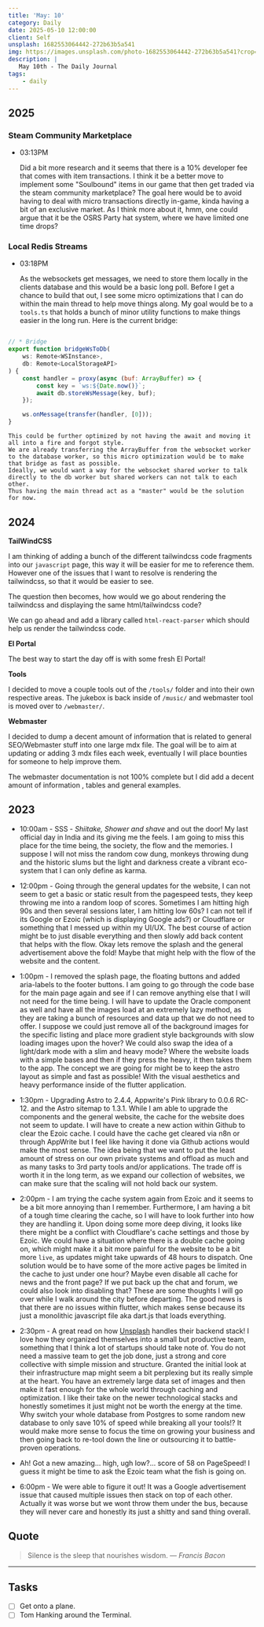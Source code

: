 ```yaml
---
title: 'May: 10'
category: Daily
date: 2025-05-10 12:00:00
client: Self
unsplash: 1682553064442-272b63b5a541
img: https://images.unsplash.com/photo-1682553064442-272b63b5a541?crop=entropy&cs=srgb&fm=jpg&ixid=MnwzNjM5Nzd8MHwxfHJhbmRvbXx8fHx8fHx8fDE2ODE3NDg2ODY&ixlib=rb-4.0.3&q=85
description: |
   May 10th - The Daily Journal
tags:
    - daily
---
```


## 2025

### Steam Community Marketplace

-   03:13PM

    Did a bit more research and it seems that there is a 10% developer fee that comes with item transactions.
    I think it be a better move to implement some "Soulbound" items in our game that then get traded via the steam community marketplace?
    The goal here would be to avoid having to deal with micro transactions directly in-game, kinda having a bit of an exclusive market.
    As I think more about it, hmm, one could argue that it be the OSRS Party hat system, where we have limited one time drops?
    

### Local Redis Streams

-   03:18PM

    As the websockets get messages, we need to store them locally in the clients database and this would be a basic long poll.
    Before I get a chance to build that out, I see some micro optimizations that I can do within the main thread to help move things along.
    My goal would be to a `tools.ts` that holds a bunch of minor utility functions to make things easier in the long run.
    Here is the current bridge:

```javascript

// * Bridge
export function bridgeWsToDb(
	ws: Remote<WSInstance>,
	db: Remote<LocalStorageAPI>
) {
	const handler = proxy(async (buf: ArrayBuffer) => {
		const key = `ws:${Date.now()}`;
		await db.storeWsMessage(key, buf);
	});

	ws.onMessage(transfer(handler, [0])); 
}

```
    This could be further optimized by not having the await and moving it all into a fire and forgot style.
    We are already transferring the ArrayBuffer from the websocket worker to the database worker, so this micro optimization would be to make that bridge as fast as possible.
    Ideally, we would want a way for the websocket shared worker to talk directly to the db worker but shared workers can not talk to each other.
    Thus having the main thread act as a "master" would be the solution for now.
    


## 2024

**TailWindCSS**

I am thinking of adding a bunch of the different tailwindcss code fragments into our `javascript` page, this way it will be easier for me to reference them.
However one of the issues that I want to resolve is rendering the tailwindcss, so that it would be easier to see.

The question then becomes, how would we go about rendering the tailwindcss and displaying the same html/tailwindcss code?

We can go ahead and add a library called `html-react-parser` which should help us render the tailwindcss code.

**El Portal**

The best way to start the day off is with some fresh El Portal!

**Tools**

I decided to move a couple tools out of the `/tools/` folder and into their own respective areas.
The jukebox is back inside of `/music/` and webmaster tool is moved over to `/webmaster/`.

**Webmaster**

I decided to dump a decent amount of information that is related to general SEO/Webmaster stuff into one large mdx file.
The goal will be to aim at updating or adding 3 mdx files each week, eventually I will place bounties for someone to help improve them.

The webmaster documentation is not 100% complete but I did add a decent amount of information , tables and general examples.


## 2023

- 10:00am - SSS - *Shiitake, Shower and shave* and out the door! My last official day in India and its giving me the feels. I am going to miss this place for the time being, the society, the flow and the memories. I suppose I will not miss the random cow dung, monkeys throwing dung and the historic slums but the light and darkness create a vibrant eco-system that I can only define as karma. 

- 12:00pm - Going through the general updates for the website, I can not seem to get a basic or static result from the pagespeed tests, they keep throwing me into a random loop of scores. Sometimes I am hitting high 90s and then several sessions later, I am hitting low 60s? I can not tell if its Google or Ezoic (which is displaying Google ads?) or Cloudflare or something that I messed up within my UI/UX. The best course of action might be to just disable everything and then slowly add back content that helps with the flow. Okay lets remove the splash and the general advertisement above the fold! Maybe that might help with the flow of the website and the content. 

- 1:00pm - I removed the splash page, the floating buttons and added aria-labels to the footer buttons. I am going to go through the code base for the main page again and see if I can remove anything else that I will not need for the time being. I will have to update the Oracle component as well and have all the images load at an extremely lazy method, as they are taking a bunch of resources and data up that we do not need to offer. I suppose we could just remove all of the background images for the specific listing and place more gradient style backgrounds with slow loading images upon the hover? We could also swap the idea of a light/dark mode with a slim and heavy mode? Where the website loads with a simple bases and then if they press the heavy, it then takes them to the app. The concept we are going for might be to keep the astro layout as simple and fast as possible! With the visual aesthetics and heavy performance inside of the flutter application. 

- 1:30pm - Upgrading Astro to 2.4.4, Appwrite's Pink library to 0.0.6 RC-12. and the Astro sitemap to 1.3.1. While I am able to upgrade the components and the general website, the cache for the website does not seem to update. I will have to create a new action within Github to clear the Ezoic cache. I could have the cache get cleared via n8n or through AppWrite but I feel like having it done via Github actions would make the most sense. The idea being that we want to put the least amount of stress on our own private systems and offload as much and as many tasks to 3rd party tools and/or applications. The trade off is worth it in the long term, as we expand our collection of websites, we can make sure that the scaling will not hold back our system.

- 2:00pm - I am trying the cache system again from Ezoic and it seems to be a bit more annoying than I remember. Furthermore, I am having a bit of a tough time clearing the cache, so I will have to look further into how they are handling it. Upon doing some more deep diving, it looks like there might be a conflict with Cloudflare's cache settings and those by Ezoic. We could have a situation where there is a double cache going on, which might make it a bit more painful for the website to be a bit more `live`, as updates might take upwards of 48 hours to dispatch. One solution would be to have some of the more active pages be limited in the cache to just under one hour? Maybe even disable all cache for news and the front page? If we put back up the chat and forum, we could also look into disabling that? These are some thoughts I will go over while I walk around the city before departing. The good news is that there are no issues within flutter, which makes sense because its just a monolithic javascript file aka dart.js that loads everything.  

- 2:30pm - A great read on how [Unsplash](https://unsplash.com/blog/the-service-powering-unsplashs-beautiful-imagery/) handles their backend stack! I love how they organized themselves into a small but productive team, something that I think a lot of startups should take note of. You do not need a massive team to get the job done, just a strong and core collective with simple mission and structure. Granted the initial look at their infrastructure map might seem a bit perplexing but its really simple at the heart. You have an extremely large data set of images and then make it fast enough for the whole world through caching and optimization. I like their take on the newer technological stacks and honestly sometimes it just might not be worth the energy at the time. Why switch your whole database from Postgres to some random new database to only save 10% of speed while breaking all your tools!? It would make more sense to focus the time on growing your business and then going back to re-tool down the line or outsourcing it to battle-proven operations.

- Ah! Got a new amazing... high, ugh low?... score of 58 on PageSpeed! I guess it might be time to ask the Ezoic team what the fish is going on.

- 6:00pm - We were able to figure it out! It was a Google advertisement issue that caused multiple issues then stack on top of each other. Actually it was worse but we wont throw them under the bus, because they will never care and honestly its just a shitty and sand thing overall. 

## Quote

> Silence is the sleep that nourishes wisdom.
> — <cite>Francis Bacon</cite>

---

## Tasks

- [ ] Get onto a plane.
- [ ] Tom Hanking around the Terminal.